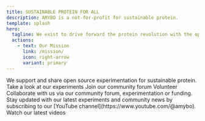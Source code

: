 ```yaml
---
title: SUSTAINABLE PROTEIN FOR ALL
description: AMYBO is a not-for-profit for sustainable protein.
template: splash
hero:
  tagline: We exist to drive forward the protein revolution with the open source community.
  actions:
    - text: Our Mission
      link: /mission/
      icon: right-arrow
      variant: primary
---
```



<CardGrid stagger>
	<Card title="EXPERIMENTING IN THE OPEN" icon="rocket">
		We support and share open source experimentation for sustainable protein. 
		<LinkButton href="/collaborate/community_experiments" variant="primary">Take a look at our experiments</LinkButton>
		<LinkButton href="https://forum.amybo.org/" variant="secondary">Join our community forum</LinkButton>
	</Card>
	<Card title="TAKE ACTION" icon="add-document">
		<LinkButton href="/collaborate/volunteer" variant="primary">Volunteer</LinkButton>
		Collaborate with us via our community forum, experimentation or funding.
	</Card>
	<Card title="STAY IN THE LOOP" icon="youtube">
		Stay updated with our latest experiments and community news by subscribing to our [YouTube channel](https://www.youtube.com/@amybo).
		<LinkButton href="https://www.youtube.com/@amybo" variant="primary">Watch our latest videos</LinkButton>
	</Card>
</CardGrid>

